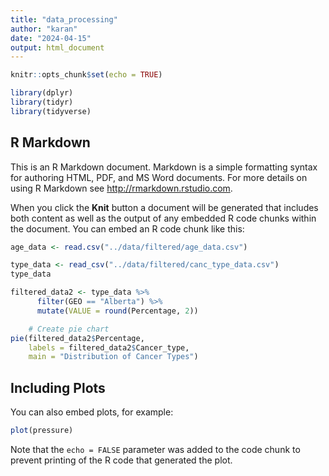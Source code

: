```yaml
---
title: "data_processing"
author: "karan"
date: "2024-04-15"
output: html_document
---
```


```r
knitr::opts_chunk$set(echo = TRUE)
```

```r
library(dplyr)
library(tidyr)
library(tidyverse)
```

## R Markdown

This is an R Markdown document. Markdown is a simple formatting syntax for authoring HTML, PDF, and MS Word documents. For more details on using R Markdown see <http://rmarkdown.rstudio.com>.

When you click the **Knit** button a document will be generated that includes both content as well as the output of any embedded R code chunks within the document. You can embed an R code chunk like this:

```r
age_data <- read.csv("../data/filtered/age_data.csv") 

type_data <- read_csv("../data/filtered/canc_type_data.csv")
type_data

filtered_data2 <- type_data %>%
      filter(GEO == "Alberta") %>%
      mutate(VALUE = round(Percentage, 2))

    # Create pie chart
pie(filtered_data2$Percentage, 
    labels = filtered_data2$Cancer_type, 
    main = "Distribution of Cancer Types")

```

## Including Plots

You can also embed plots, for example:

```r
plot(pressure)
```

Note that the `echo = FALSE` parameter was added to the code chunk to prevent printing of the R code that generated the plot.
